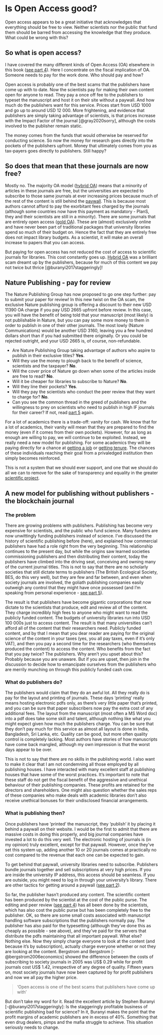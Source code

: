 # Is Open Access good? {#openaccess}
Open access appears to be a great initiative that acknowledges that everything should be free to view. Neither scientists nor the public that fund them should be barred from accessing the knowledge that they produce. What could be wrong with this?

## So what is open access?
I have covered the many different kinds of Open Access (OA) elsewhere in this book ([see part 4](openaccess1.html)). Here I concentrate on the fiscal implication of OA. Someone needs to pay for the work done. Who should pay and how?

Open access is probably one of the best scams that the publishers have come up with to date. Now the scientists pay for making their own content open for anyone to read. They pay a once off fee to the publishers to typeset the manuscript and host it on their site without a paywall. And how much do the publishers want for this service. Prices start from USD 1000 and go up to around USD 12 000. More frightening, and evidence that publishers are simply taking advantage of scientists, is that prices increase with the Impact Factor of the journal [@gray2020sorry], although the costs involved to the publisher remain static. 

The money comes from the funds that would otherwise be reserved for conducting science. So now the money for research goes directly into the pockets of the publishers upfront. Money that ultimately comes from you as tax-payers goes directly to publishers. Still happy?

## So does that mean that these journals are now free?
Mostly no. The majority OA model ([hybrid OA](openaccess1.html)) means that a minority of articles in these journals are free, but the universities are expected to subscribe to those same journals at ever increasing prices because much of the rest of the content is still behind the [paywall](paywall.html). This is because most authors cannot afford to pay the exorbitant fees charged by the journals (although some countries now have this payment as mandatory - PlanS, they and their scientists are still in a minority). There are some journals that are entirely open access ([gold OA](openaccess1.html)). These are (almost) exclusively online and have never been part of traditional packages that university libraries spend so much of their budget on. Hence the fact that they are entirely free does not impact library budgets. As a scientist, it will make an overall increase to papers that you can access. 

But paying for open access has not reduced the cost of access to scientific journals for libraries. This cost constantly goes up. [Hybrid OA](openaccess1.html) was a brilliant scam dreamt up by the publishers, because for much of this content we pay not twice but thrice [@buranyi2017staggeringly]!

## Nature Publishing - pay for review
The Nature Publishing Group has now proposed to go one step further: pay to submit your paper for review! In this new twist on the OA scam, the exclusive Nature publishing group is offering a discount to their new USD 11390 OA charge if you pay USD 2665 upfront before review. In this case, you will have the benefit of being told that your manuscript (most likely) is not publishable in Nature, but you can pay some more money to them in order to publish in one of their other journals. The most lowly (Nature Communications) would be another USD 3160, leaving you a few hundred dollars short than if you had submitted there originally. Or you could be rejected outright, and your USD 2665 is, of course, non-refundable. 

- Are Nature Publishing Group taking advantage of authors who aspire to publish in their exclusive titles? __Yes__. 
- Will they use the money to plough back to the benefit of science, scientists and the taxpayer? __No__. 
- Will the cover price of Nature go down when some of the articles inside are free to read? __No__.
- Will it be cheaper for libraries to subscribe to Nature? __No__.
- Will they line their pockets? __Yes__.
- Will they pay the scientists who conduct the peer review that they want to charge for? __No__.
- Can you see the common thread in the greed of publishers and the willingness to prey on scientists who need to publish in high IF journals for their career? If not, read [part 5](part5.html) again.

For a lot of academics there is a trade-off: vanity for cash. We know that for a lot of academics, their vanity will mean that they are prepared to find the money (even if it comes from their own pockets). However, for as long as enough are willing to pay, we will continue to be exploited. Instead, we really need a new model for publishing. For some academics they will be paying directly for a chance at [getting a job](jobinacademia.html) or [getting tenure](habilitation.html). The chances of these individuals reaching their goal from a privaledged institution then simply becomes reinforced. 

This is not a system that we should ever support, and one that we should do all we can to remove for the sake of transparency and equality in the greater [scientific project](beforeyoustart.html).


## A new model for publishing without publishers - the blockchain journal

### The problem
There are growing problems with publishers. Publishing has become very expensive for scientists, and the public who fund science. Many funders are now unwittingly funding publishers instead of science. I’ve discussed the history of scientific publishing before (here), and explained how commercial publishers have had a role right from the very beginning. This relationship continues to the present day, but while the origins saw learned societies commissioning publishers and then distributing their content, today the publishers have climbed into the driving seat, conceiving and owning many of the current journal titles. This is not to say that there are no scholarly societies that still dictate terms to publishers (The British Ecological Society, BES, do this very well), but they are few and far between, and even when society journals are involved, the goliath publishing companies easily outweigh any control that they might have once possessed (and I’m speaking from personal experience - [see part 5](paywall.html)).

The result is that publishers have become gigantic corporations that now dictate to the scientists that produce, edit and review all of the content. They charge incredibly high fees to anyone who might want to read the publicly funded content. The budgets of university libraries run into USD 100 000s just to access content. The result is that many universities can’t afford all of the content that their researchers need. Publicly funded content, and by that I mean that you dear reader are paying for the original science of the content in your taxes (yes, you all pay taxes, even if it’s only VAT), and then you pay a second time for the researchers (who themselves produced the content) to access the content. Who benefits from the fact that you pay twice? The publishers. Why aren’t you upset about this? Probably because you are unaware. But if you are upset, then join in the discussion to decide how to emancipate ourselves from the publishers who are merrily munching on through this publicly funded cash cow.

### What do publishers do?
The publishers would claim that they do an awful lot. All they really do is pay for the layout and printing of journals. These days ‘printing’ really means hosting electronic pdfs only, as there’s very little paper that’s printed, and you can be sure that paper subscribers now pay the extra cost of any additional fees. The layout from the manuscript (most often a MS Word doc) into a pdf does take some skill and talent, although nothing like what you might expect given how much the publishers charge. You can be sure that they don’t pay much for this service as almost all layout is done in India, Bangladesh, Sri Lanka, etc. Quality can be good, but more often quality control is completely lacking. Most authors have stories of how manuscripts have come back mangled, although my own impression is that the worst days appear to be over.

This is not to say that there are no skills in the publishing world. I also want to make it clear that I am not condemning all those employed by all publishing houses. I have interacted with many excellent staff at publishing houses that have some of the worst practices. It’s important to note that these staff do not get the fiscal benefit of the aggressive and unethical behaviour of their publishing companies. These profits are retained for the directors and shareholders. One might also question whether the sales reps of these companies who make deals with academic libraries don’t also receive unethical bonuses for their undisclosed financial arrangements. 

### What is publishing then?
Once publishers have ‘printed’ the manuscript, they ‘publish’ it by placing it behind a paywall on their website. I would be the first to admit that there are massive costs in doing this properly, and big journal companies have invested a lot to do this very well. The electronic hosting of journals is (in my opinion) truly excellent, except for that paywall. However, once they’ve set this system up, adding another 10 or 20 journals comes at practically no cost compared to the revenue that each one can be expected to gain.

To get behind that paywall, university libraries need to subscribe. Publishers bundle journals together and sell subscriptions at very high prices. If you are inside the university IP address, this access should be seamless. If you are outside, you might need to log in through your university’s library. There are other tactics for getting around a paywall ([see part 2](paywall.html)). 

So far, the publisher hasn’t produced any content. The scientific content has been produced by the scientist at the cost of the public purse. The editing and peer review ([see part 4](preprint.html)) has all been done by the scientists, which has also cost the public purse but has been completely free to the publisher. OK, so there are some small costs associated with manuscript handling software subscriptions that the publishers normally pay. The publisher has also paid for the typesetting (although they’ve done this as cheaply as possible - see above), and they’ve paid for the servers that distribute the pdfs maintaining that all important paywall. What else? Nothing else. Now they simply charge everyone to look at the content (and because it’s by subscription), actually charge everyone whether or not they are looking at the content. Bergstrom and Bergstrom [-@bergstrom2006economics] showed the difference between the costs of subscribing to society journals in 2005 was US$ 0.29 while for profit journals cost US$ 1.42, irrespective of any degree of quality. Fifteen years on, most society journals have now been captured by for profit publishers and now we all pay the higher price.

>'Open access is one of the best scams that publishers have come up with' 

But don't take my word for it. Read the excellent article by Stephen Buranyi [-@buranyi2017staggeringly]: Is the staggeringly profitable business of scientific publishing bad for science? In it, Buranyi makes the point that the profit margins of academic publishers are in excess of 40%. Something that even drug dealers, pimps and the mafia struggle to achieve. This situation seriously needs to change.
